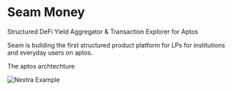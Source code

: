 
# Seam Money

Structured DeFi Yield Aggregator & Transaction Explorer for Aptos

Seam is building the first structured product platform for LPs for institutions and everyday users on aptos.

The aptos archtechture 

<Bleed>![Nextra Example](../public/seam.png)</Bleed>
